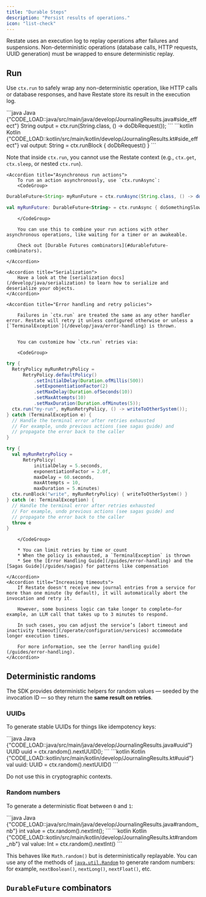 ```yaml
---
title: "Durable Steps"
description: "Persist results of operations."
icon: "list-check"
---
```


Restate uses an execution log to replay operations after failures and suspensions. Non-deterministic operations (database calls, HTTP requests, UUID generation) must be wrapped to ensure deterministic replay.

## Run

Use `ctx.run` to safely wrap any non-deterministic operation, like HTTP calls or database responses, and have Restate store its result in the execution log.

<CodeGroup>
```java Java {"CODE_LOAD::java/src/main/java/develop/JournalingResults.java#side_effect"} 
String output = ctx.run(String.class, () -> doDbRequest());
```
```kotlin Kotlin {"CODE_LOAD::kotlin/src/main/kotlin/develop/JournalingResults.kt#side_effect"} 
val output: String = ctx.runBlock { doDbRequest() }
```
</CodeGroup>

Note that inside `ctx.run`, you cannot use the Restate context (e.g., `ctx.get`, `ctx.sleep`, or nested `ctx.run`).

<AccordionGroup>

    <Accordion title="Asynchronous run actions">
        To run an action asynchronously, use `ctx.runAsync`:
        <CodeGroup>
```java Java {"CODE_LOAD::java/src/main/java/develop/JournalingResults.java#async_side_effect"} 
DurableFuture<String> myRunFuture = ctx.runAsync(String.class, () -> doSomethingSlow());
```
```kotlin Kotlin {"CODE_LOAD::kotlin/src/main/kotlin/develop/JournalingResults.kt#async_side_effect"} 
val myRunFuture: DurableFuture<String> = ctx.runAsync { doSomethingSlow() }
```
        </CodeGroup>

        You can use this to combine your run actions with other asynchronous operations, like waiting for a timer or an awakeable.

        Check out [Durable Futures combinators](#durablefuture-combinators).

    </Accordion>

    <Accordion title="Serialization">
        Have a look at the [serialization docs](/develop/java/serialization) to learn how to serialize and deserialize your objects.
    </Accordion>

    <Accordion title="Error handling and retry policies">

        Failures in `ctx.run` are treated the same as any other handler error. Restate will retry it unless configured otherwise or unless a [`TerminalException`](/develop/java/error-handling) is thrown.


        You can customize how `ctx.run` retries via:

        <CodeGroup>
```java Java {"CODE_LOAD::java/src/main/java/develop/RetryRunService.java#here"} 
try {
  RetryPolicy myRunRetryPolicy =
      RetryPolicy.defaultPolicy()
          .setInitialDelay(Duration.ofMillis(500))
          .setExponentiationFactor(2)
          .setMaxDelay(Duration.ofSeconds(10))
          .setMaxAttempts(10)
          .setMaxDuration(Duration.ofMinutes(5));
  ctx.run("my-run", myRunRetryPolicy, () -> writeToOtherSystem());
} catch (TerminalException e) {
  // Handle the terminal error after retries exhausted
  // For example, undo previous actions (see sagas guide) and
  // propagate the error back to the caller
}
```
```kotlin Kotlin {"CODE_LOAD::kotlin/src/main/kotlin/develop/RetryRunService.kt#here"} 
try {
  val myRunRetryPolicy =
      RetryPolicy(
          initialDelay = 5.seconds,
          exponentiationFactor = 2.0f,
          maxDelay = 60.seconds,
          maxAttempts = 10,
          maxDuration = 5.minutes)
  ctx.runBlock("write", myRunRetryPolicy) { writeToOtherSystem() }
} catch (e: TerminalException) {
  // Handle the terminal error after retries exhausted
  // For example, undo previous actions (see sagas guide) and
  // propagate the error back to the caller
  throw e
}
```
        </CodeGroup>

        * You can limit retries by time or count
        * When the policy is exhausted, a `TerminalException` is thrown
        * See the [Error Handling Guide](/guides/error-handling) and the [Sagas Guide](/guides/sagas) for patterns like compensation

    </Accordion>
    <Accordion title="Increasing timeouts">
        If Restate doesn't receive new journal entries from a service for more than one minute (by default), it will automatically abort the invocation and retry it.

        However, some business logic can take longer to complete—for example, an LLM call that takes up to 3 minutes to respond.

        In such cases, you can adjust the service’s [abort timeout and inactivity timeout](/operate/configuration/services) accommodate longer execution times.

        For more information, see the [error handling guide](/guides/error-handling).
    </Accordion>

</AccordionGroup>

## Deterministic randoms

The SDK provides deterministic helpers for random values — seeded by the invocation ID — so they return the **same result on retries**.

### UUIDs

To generate stable UUIDs for things like idempotency keys:

<CodeGroup>
    ```java Java {"CODE_LOAD::java/src/main/java/develop/JournalingResults.java#uuid"} 
UUID uuid = ctx.random().nextUUID();
```
    ```kotlin Kotlin {"CODE_LOAD::kotlin/src/main/kotlin/develop/JournalingResults.kt#uuid"} 
val uuid: UUID = ctx.random().nextUUID()
```
</CodeGroup>

Do not use this in cryptographic contexts.

### Random numbers

To generate a deterministic float between `0` and `1`:

<CodeGroup>
    ```java Java {"CODE_LOAD::java/src/main/java/develop/JournalingResults.java#random_nb"} 
int value = ctx.random().nextInt();
```
    ```kotlin Kotlin {"CODE_LOAD::kotlin/src/main/kotlin/develop/JournalingResults.kt#random_nb"} 
val value: Int = ctx.random().nextInt()
```
</CodeGroup>


This behaves like `Math.random()` but is deterministically replayable.
You can use any of the methods of [`java.util.Random`](https://docs.oracle.com/en/java/javase/11/docs/api/java.base/java/util/Random.html) to generate random numbers: for example, `nextBoolean()`, `nextLong()`, `nextFloat()`, etc.

## `DurableFuture` combinators
